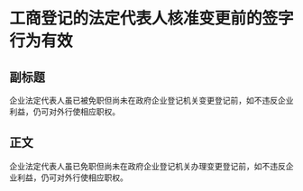 # 工商登记的法定代表人核准变更前的签字行为有效
## 副标题
企业法定代表人虽已被免职但尚未在政府企业登记机关变更登记前，如不违反企业利益，仍可对外行使相应职权。
## 正文
企业法定代表人虽已免职但尚未在政府企业登记机关办理变更登记前，如不违反企业利益，仍可对外行使相应职权。
